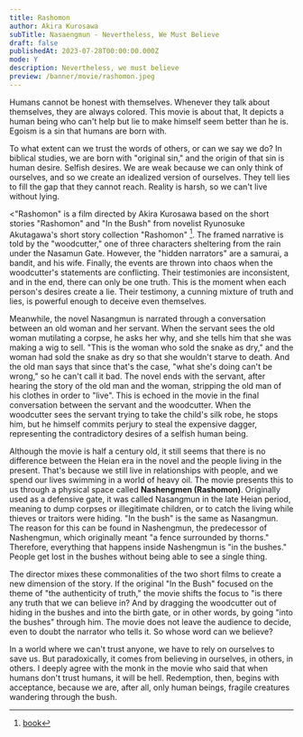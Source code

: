 ```yaml
---
title: Rashomon
author: Akira Kurosawa
subTitle: Nasaengmun - Nevertheless, We Must Believe
draft: false
publishedAt: 2023-07-28T00:00:00.000Z
mode: Y
description: Nevertheless, we must believe
preview: /banner/movie/rashomon.jpeg
---
```


<Callout reference="Akira Kurosawa">
  Humans cannot be honest with themselves. Whenever they talk about themselves, they are always colored. This movie is about that,
  It depicts a human being who can't help but lie to make himself seem better than he is.
  Egoism is a sin that humans are born with.
</Callout>

To what extent can we trust the words of others, or can we say we do? In biblical studies, we are born with "original sin," and the origin of that sin is human desire.
Selfish desires. We are weak because we can only think of ourselves, and so we create an idealized version of ourselves. They tell lies to fill the gap that they cannot reach. Reality is harsh, so we can't live without lying.

\<"Rashomon" is a film directed by Akira Kurosawa based on the short stories "Rashomon" and "In the Bush" from novelist Ryunosuke Akutagawa's short story collection "Rashomon" [^aladin-book].
The framed narrative is told by the "woodcutter," one of three characters sheltering from the rain under the Nasamun Gate. However, the "hidden narrators" are a samurai, a bandit, and his wife. Finally, the events are thrown into chaos when the woodcutter's statements are conflicting.
Their testimonies are inconsistent, and in the end, there can only be one truth. This is the moment when each person's desires create a lie. Their testimony, a cunning mixture of truth and lies, is powerful enough to deceive even themselves.

Meanwhile, the novel Nasangmun is narrated through a conversation between an old woman and her servant. When the servant sees the old woman mutilating a corpse, he asks her why, and she tells him that she was making a wig to sell. "This is the woman who sold the snake as dry," and the woman had sold the snake as dry so that she wouldn't starve to death.
And the old man says that since that's the case, "what she's doing can't be wrong," so he can't call it bad. The novel ends with the servant, after hearing the story of the old man and the woman, stripping the old man of his clothes in order to "live".
This is echoed in the movie in the final conversation between the servant and the woodcutter. When the woodcutter sees the servant trying to take the child's silk robe, he stops him, but he himself commits perjury to steal the expensive dagger, representing the contradictory desires of a selfish human being.

Although the movie is half a century old, it still seems that there is no difference between the Heian era in the novel and the people living in the present. That's because we still live in relationships with people, and we spend our lives swimming in a world of heavy oil.
The movie presents this to us through a physical space called <strong>Nashengmen (Rashomon)</strong>. Originally used as a defensive gate, it was called Nasangmun in the late Heian period, meaning to dump corpses or illegitimate children, or to catch the living while thieves or traitors were hiding. "In the bush" is the same as Nasangmun.
The reason for this can be found in Nashengmun, the predecessor of Nashengmun, which originally meant "a fence surrounded by thorns." Therefore, everything that happens inside Nashengmun is "in the bushes." People get lost in the bushes without being able to see a single thing.

The director mixes these commonalities of the two short films to create a new dimension of the story. If the original "In the Bush" focused on the theme of "the authenticity of truth," the movie shifts the focus to "is there any truth that we can believe in?
And by dragging the woodcutter out of hiding in the bushes and into the birth gate, or in other words, by going "into the bushes" through him.
The movie does not leave the audience to decide, even to doubt the narrator who tells it. So whose word can we believe?

In a world where we can't trust anyone, we have to rely on ourselves to save us. But paradoxically, it comes from believing in ourselves, in others, in others.
I deeply agree with the monk in the movie who said that when humans don't trust humans, it will be hell. Redemption, then, begins with acceptance, because we are, after all, only human beings, fragile creatures wandering through the bush.

[^aladin-book]: [book](https://www.aladin.co.kr/shop/wproduct.aspx?ItemId=65957590)
